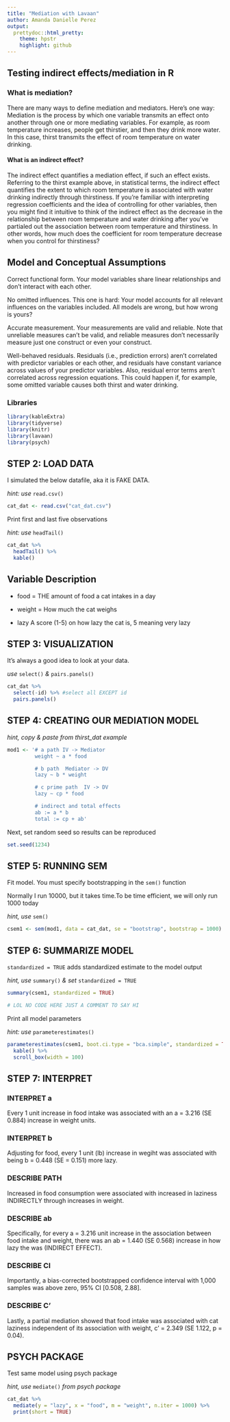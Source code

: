 ```yaml
---
title: "Mediation with Lavaan"
author: Amanda Danielle Perez
output:
  prettydoc::html_pretty:
    theme: hpstr
    highlight: github
---
```


## Testing indirect effects/mediation in R

### What is mediation?

There are many ways to define mediation and mediators. Here's one way: Mediation is the process by which one variable transmits an effect onto another through one or more mediating variables. For example, as room temperature increases, people get thirstier, and then they drink more water. In this case, thirst transmits the effect of room temperature on water drinking.

#### What is an indirect effect?
The indirect effect quantifies a mediation effect, if such an effect exists. Referring to the thirst example above, in statistical terms, the indirect effect quantifies the extent to which room temperature is associated with water drinking indirectly through thirstiness. If you're familiar with interpreting regression coefficients and the idea of controlling for other variables, then you might find it intuitive to think of the indirect effect as the decrease in the relationship between room temperature and water drinking after you've partialed out the association between room temperature and thirstiness. In other words, how much does the coefficient for room temperature decrease when you control for thirstiness?

## Model and Conceptual Assumptions
Correct functional form. Your model variables share linear relationships and don't interact with each other.

No omitted influences. This one is hard: Your model accounts for all relevant influences on the variables included. All models are wrong, but how wrong is yours?

Accurate measurement. Your measurements are valid and reliable. Note that unreliable measures can't be valid, and reliable measures don't necessarily measure just one construct or even your construct.

Well-behaved residuals. Residuals (i.e., prediction errors) aren't correlated with predictor variables or each other, and residuals have constant variance across values of your predictor variables. Also, residual error terms aren't correlated across regression equations. This could happen if, for example, some omitted variable causes both thirst and water drinking.

### Libraries
```r
library(kableExtra)
library(tidyverse)
library(knitr)
library(lavaan)
library(psych)
```

## STEP 2: LOAD DATA

I simulated the below datafile, aka it is FAKE DATA.

*hint: use* `read.csv()`

```r
cat_dat <- read.csv("cat_dat.csv")
```


Print first and last five observations

*hint: use* `headTail()`

```r
cat_dat %>%
  headTail() %>%
  kable()
```


## Variable Description 

* food = THE amount of food a cat intakes in a day  

* weight = How much the cat weighs  

* lazy A score (1-5) on how lazy the cat is, 5 meaning very lazy  

## STEP 3: VISUALIZATION

It's always a good idea to look at your data.

*use* `select()` *&* `pairs.panels()`

```r
cat_dat %>%
  select(-id) %>% #select all EXCEPT id
  pairs.panels()
```


## STEP 4: CREATING OUR MEDIATION MODEL

*hint, copy & paste from thirst_dat example *

```r
mod1 <- '# a path IV -> Mediator
         weight ~ a * food

         # b path  Mediator -> DV
         lazy ~ b * weight

         # c prime path  IV -> DV
         lazy ~ cp * food

         # indirect and total effects
         ab := a * b
         total := cp + ab'
```


Next, set random seed so results can be reproduced

```r
set.seed(1234)
```


## STEP 5: RUNNING SEM

Fit model. You must specify bootstrapping in the `sem()` function

Normally I run 10000, but it takes time.To be time efficient, we will only run 1000 today
 
*hint, use* `sem()`

```r
csem1 <- sem(mod1, data = cat_dat, se = "bootstrap", bootstrap = 1000)
```


## STEP 6: SUMMARIZE MODEL

`standardized = TRUE` adds standardized estimate to the model output

*hint, use* `summary()` *& set* `standardized = TRUE`

```r
summary(csem1, standardized = TRUE) 
```

 
```r
# LOL NO CODE HERE JUST A COMMENT TO SAY HI
```

Print all model parameters

*hint: use* `parameterestimates()`

```r
parameterestimates(csem1, boot.ci.type = "bca.simple", standardized = TRUE) %>%
  kable() %>%
  scroll_box(width = 100)

```


## STEP 7: INTERPRET

### INTERPRET a

Every 1 unit increase in food intake was associated with an a = 3.216 (SE 0.884) increase in weight units.

### INTERPRET b

Adjusting for food, every 1 unit (lb) increase in wegiht was associated with being b = 0.448 (SE = 0.151) more lazy.

### DESCRIBE PATH

Increased in food consumption were associated with increased in laziness INDIRECTLY through increases in weight.

### DESCRIBE ab

Specifically, for every a = 3.216 unit increase in the association between food intake and weight, there was an ab = 1.440 (SE 0.568) increase in how lazy the was (INDIRECT EFFECT).

### DESCRIBE CI

Importantly, a bias-corrected bootstrapped confidence interval with 1,000 samples was above zero, 95% CI [0.508, 2.88]. 

### DESCRIBE C'

Lastly, a partial mediation showed that food intake was associated with cat laziness independent of its association with weight, c' = 2.349 (SE 1.122, p = 0.04).


## PSYCH PACKAGE

Test same model using psych package

*hint, use* `mediate()` *from psych package*

```r
cat_dat %>%
  mediate(y = "lazy", x = "food", m = "weight", n.iter = 1000) %>%
  print(short = TRUE)
```




